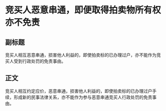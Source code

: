 # 竞买人恶意串通，即便取得拍卖物所有权亦不免责
## 副标题
竞买人相互恶意串通，损害他人利益的，即使拍卖标的已办理过户，亦不能作为竞买人受到行政处罚的免责事由。
## 正文
竞买人相互约定应价，恶意串通，损害他人利益的，即使拍卖标的已办理过户手续，形成新的民事法律关系，亦不能作为参与恶意串通竞买人行政处罚的免责事由。